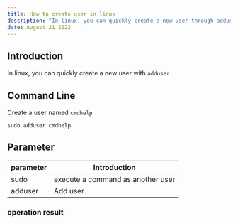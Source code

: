 ```yaml
---
title: How to create user in linux
description: "In linux, you can quickly create a new user through adduser"
date: August 21 2022
---
```

## Introduction
In linux, you can quickly create a new user with `adduser`

## Command Line
Create a user named `cmdhelp`
```linux
sudo adduser cmdhelp
```
## Parameter
| parameter | Introduction                                                               |
| --------- | -------------------------------------------------------------------------- |
| sudo   |execute a command as another user|
| adduser   |Add user.|

###  operation result
```

```

